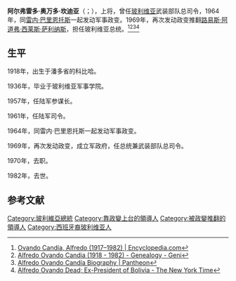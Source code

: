 '''阿尔弗雷多·奥万多·坎迪亚'''（{{lang-es|Alfredo Ovando Candía}}；{{bd|1918年|4月6日|1982年|1月24日|catidx=A}}），上将，曾任[[玻利维亚|玻利维亚]]武装部队总司令，1964年，同[[雷内·巴里恩托斯|雷内·巴里恩托斯]]一起发动军事政变。1969年，再次发动政变推翻[[路易斯·阿道弗·西莱斯·萨利纳斯|路易斯·阿道弗·西莱斯·萨利纳斯]]，担任玻利维亚总统。<ref>[https://www.encyclopedia.com/humanities/encyclopedias-almanacs-transcripts-and-maps/ovando-candia-alfredo-1917-1982 Ovando Candía, Alfredo (1917–1982) | Encyclopedia.com]</ref><ref>[https://www.geni.com/people/Alfredo-Ovando-Candia/6000000001340276689 Alfredo Ovando Candia (1918 - 1982) - Genealogy - Geni]</ref><ref>[https://pantheon.world/profile/person/Alfredo_Ovando_Cand%C3%ADa/ Alfredo Ovando Candía Biography | Pantheon]</ref><ref>[https://www.nytimes.com/1982/01/26/obituaries/alfredo-ovando-dead-ex-president-of-bolivia.html Alfredo Ovando Dead; Ex-President of Bolivia - The New York Time]</ref>

== 生平 ==
1918年，出生于潘多省的科比哈。

1936年，毕业于玻利维亚军事学院。

1957年，任陆军参谋长。

1961年，任陆军司令。

1964年，同雷内·巴里恩托斯一起发动军事政变。

1969年，再次发动政变，成立军政府，任总统兼武装部队总司令。

1970年，去职。

1982年，去世。

== 参考文献 ==
{{Reflist}}

{{DEFAULTSORT:Ovando Candia, Alfredo}}

[[Category:玻利維亞總統|Category:玻利維亞總統]]
[[Category:靠政變上台的領導人|Category:靠政變上台的領導人]]
[[Category:被政變推翻的領導人|Category:被政變推翻的領導人]]
[[Category:西班牙裔玻利维亚人|Category:西班牙裔玻利维亚人]]